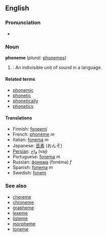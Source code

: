 ==English==
===Pronunciation===
*{{IPA|/ˈfəʊniːm/}}
<!--*fōn'ēm
*/"f@Uni:m/-->

===Noun===
'''phoneme''' (''plural:'' [[phonemes]])

#{{linguistics}}: An indivisible unit of sound in a language.

====Related terms====
*[[phonemic]]
*[[phonetic]]
*[[phonetically]]
*[[phonetics]]

====Translations====
*Finnish: [[foneemi]]
*French: [[phonème]] ''m''
*Italian: [[fonema]] ''m''
*Japanese: [[音素]] (おんそ)
*[[Persian]]: [[واج]] (vaj)
*Portuguese: [[fonema]] ''m''
*Russian: [[фонема]] (fonéma) ''f''
*Spanish: [[fonema]] ''m''
*Swedish: [[fonem]]

===See also===
*[[chereme]]
*[[chroneme]]
*[[grapheme]]
*[[lexeme]]
*[[listeme]]
*[[morpheme]]
*[[toneme]]
